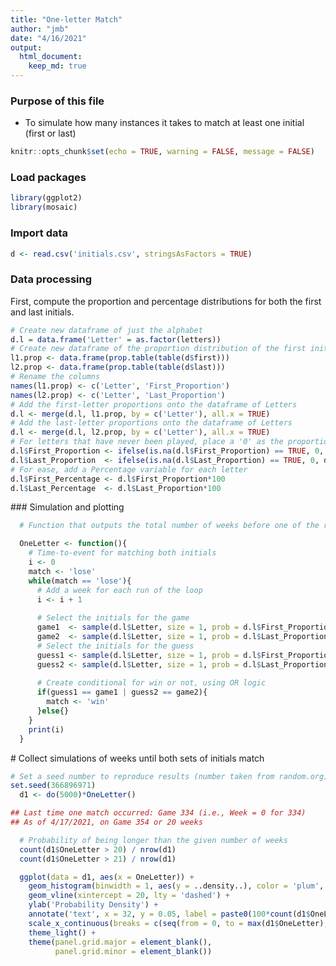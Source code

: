 ---
title: "One-letter Match"
author: "jmb"
date: "4/16/2021"
output: 
  html_document:
    keep_md: true
---

### Purpose of this file
- To simulate how many instances it takes to match at least one initial (first or last)

```{r setup, include=FALSE}
knitr::opts_chunk$set(echo = TRUE, warning = FALSE, message = FALSE)
```

### Load packages
```{r}
library(ggplot2)
library(mosaic)
```

### Import data
```{r}
d <- read.csv('initials.csv', stringsAsFactors = TRUE)
```

### Data processing

First, compute the proportion and percentage distributions for both the first and last initials.

```{r}
# Create new dataframe of just the alphabet
d.l = data.frame('Letter' = as.factor(letters))
# Create new dataframe of the proportion distribution of the first initial and last initial
l1.prop <- data.frame(prop.table(table(d$first)))
l2.prop <- data.frame(prop.table(table(d$last)))
# Rename the columns
names(l1.prop) <- c('Letter', 'First_Proportion')
names(l2.prop) <- c('Letter', 'Last_Proportion')
# Add the first-letter proportions onto the dataframe of Letters
d.l <- merge(d.l, l1.prop, by = c('Letter'), all.x = TRUE)
# Add the last-letter proportions onto the dataframe of Letters
d.l <- merge(d.l, l2.prop, by = c('Letter'), all.x = TRUE)
# For letters that have never been played, place a '0' as the proportion
d.l$First_Proportion <- ifelse(is.na(d.l$First_Proportion) == TRUE, 0, d.l$First_Proportion)
d.l$Last_Proportion  <- ifelse(is.na(d.l$Last_Proportion) == TRUE, 0, d.l$Last_Proportion)
# For ease, add a Percentage variable for each letter
d.l$First_Percentage <- d.l$First_Proportion*100
d.l$Last_Percentage  <- d.l$Last_Proportion*100
```

  ### Simulation and plotting
  

```{r}

  # Function that outputs the total number of weeks before one of the radio initials match the one of the guessed initials in the correct order.

  OneLetter <- function(){  
    # Time-to-event for matching both initials
    i <- 0
    match <- 'lose'
    while(match == 'lose'){
      # Add a week for each run of the loop
      i <- i + 1
      
      # Select the initials for the game
      game1  <- sample(d.l$Letter, size = 1, prob = d.l$First_Proportion)
      game2  <- sample(d.l$Letter, size = 1, prob = d.l$Last_Proportion)
      # Select the initials for the guess
      guess1 <- sample(d.l$Letter, size = 1, prob = d.l$First_Proportion)
      guess2 <- sample(d.l$Letter, size = 1, prob = d.l$Last_Proportion)
      
      # Create conditional for win or not, using OR logic
      if(guess1 == game1 | guess2 == game2){
        match <- 'win'
      }else{}
    }
    print(i)
  }
```

  # Collect simulations of weeks until both sets of initials match
```{r include = FALSE}
# Set a seed number to reproduce results (number taken from random.org)
set.seed(366896971)
  d1 <- do(5000)*OneLetter()
```
  


```{r}

## Last time one match occurred: Game 334 (i.e., Week = 0 for 334)
## As of 4/17/2021, on Game 354 or 20 weeks

  # Probability of being longer than the given number of weeks
  count(d1$OneLetter > 20) / nrow(d1)  
  count(d1$OneLetter > 21) / nrow(d1)  
```
  
```{r}
  ggplot(data = d1, aes(x = OneLetter)) +
    geom_histogram(binwidth = 1, aes(y = ..density..), color = 'plum', fill = 'plum') +
    geom_vline(xintercept = 20, lty = 'dashed') +
    ylab('Probability Density') +
    annotate('text', x = 32, y = 0.05, label = paste0(100*count(d1$OneLetter > 20) / nrow(d1),'% chance for 20 or more weeks'), color = 'blue') +
    scale_x_continuous(breaks = c(seq(from = 0, to = max(d1$OneLetter), by = 2)), name = 'Weeks Between One-letter Matches') +
    theme_light() +
    theme(panel.grid.major = element_blank(), 
          panel.grid.minor = element_blank())

```